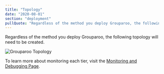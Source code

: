 ```yaml
---
title: "Topology"
date: "2020-08-01"
section: "deployment"
pullQuote: "Regardless of the method you deploy Grouparoo, the following topology will need to be created."
---
```


Regardless of the method you deploy Grouparoo, the following topology will need to be created.

<Image
  unsized
  centered
  source="Grouparoo Topology"
  alt="Grouparoo Topology"
  src="docs/deployment/grouparoo-deployment-topology.png"
/>

To learn more about monitoring each tier, visit the [Monitoring and Debugging Page](/docs/deployment/monitoring-and-debugging).
